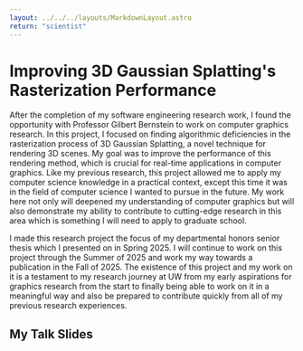 ```yaml
---
layout: ../../../layouts/MarkdownLayout.astro
return: "scientist"
---
```


# Improving 3D Gaussian Splatting's Rasterization Performance

After the completion of my software engineering research work, I found the opportunity with Professor Gilbert Bernstein to work on computer graphics research. In this project, I focused on finding algorithmic deficiencies in the rasterization process of 3D Gaussian Splatting, a novel technique for rendering 3D scenes. My goal was to improve the performance of this rendering method, which is crucial for real-time applications in computer graphics. Like my previous research, this project allowed me to apply my computer science knowledge in a practical context, except this time it was in the field of computer science I wanted to pursue in the future. My work here not only will deepened my understanding of computer graphics but will also demonstrate my ability to contribute to cutting-edge research in this area which is something I will need to apply to graduate school.

I made this research project the focus of my departmental honors senior thesis which I presented on in Spring 2025. I will continue to work on this project through the Summer of 2025 and work my way towards a publication in the Fall of 2025. The existence of this project and my work on it is a testament to my research journey at UW from my early aspirations for graphics research from the start to finally being able to work on it in a meaningful way and also be prepared to contribute quickly from all of my previous research experiences.

## My Talk Slides
<PdfViewer path="3dgs"/>
